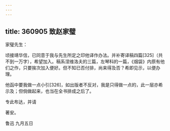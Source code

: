 ```yaml
---
---
---
```

title: 360905 致赵家璧
---




家璧先生：

顷接靖华信，已同意于我与先生所定之印他译作办法。并补寄译稿四篇[325]（共不到一万字），希望加入。稿系涅维洛夫的三篇，左琴科的一篇，《烟袋》内原有他们之作，只要挨次加入便好。但不知已否付排，尚来得及否？希即见示，以便办理。

他函中要我做一点小引[326]，如出版者不反对，我是只得做一点的，此一层亦希示及；但倘做起来，也当在全书排成之后了。

专此布达，并请

著安。

鲁迅 九月五日